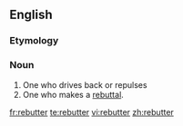 ==English==

===Etymology===
{{suffix|rebut|er}}

===Noun===
{{en-noun}}

# One who drives back or repulses
# One who makes a [[rebuttal]].

[[fr:rebutter]]
[[te:rebutter]]
[[vi:rebutter]]
[[zh:rebutter]]